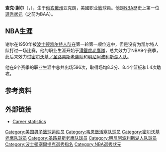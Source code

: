 {{noteTA
|G1=NBA
|1=zh-cn:查克;
}}
{{Infobox NBA Player
| position = [[中锋|中锋]]
| height_ft = 6
| height_in = 11
| weight = 235磅
| nationality = {{USA}}
| birth_date = {{birth date|1927|3|14}}
| birth_place = {{USA}}[[俄亥俄州|俄亥俄州]][[亚克朗|亚克朗]]
| death_date = {{death date and age|2012|6|7|1927|3|14}}
| death_place = {{USA}}[[密蘇里州|密蘇里州]][[切斯特菲爾德|切斯特菲爾德]]
| team = 退役
| draft = 选秀状元 
| draft_year = 1950年
| draft_team = [[波士頓塞爾提克|波士頓塞爾提克]]
| career_start = 1952年
| career_end = 1960年
| highschool = [[辛辛那堤|辛辛那堤]]西山高中
| college = [[鲍林格林州立大学|鲍林格林州立大学]]
}}

'''查克·謝尔'''（{{lang-en|'''Chuck Share'''}}，{{bd|1927年|3月14日|2012年|6月7日|catIdx=S}}），生于[[俄亥俄州|俄亥俄州]]亚克朗，美國职业籃球員。他是[[NBA|NBA]]歷史上第一位[[NBA選秀狀元|選秀狀元]]（之前为BAA）。

== NBA生涯 ==
谢尔在1950年被[[波士顿凯尔特人队|波士顿凯尔特人队]]在第一轮第一顺位选中，但是没有为凯尔特人队打过一场比赛，他的职业生涯开始于[[滑铁卢老鹰|滑鐵盧老鷹隊]]，总共效力了NBA9个赛季，此后来效力过[[亚特兰大老鹰队|密尔沃基／圣路易斯老鹰队]]和[[洛杉矶湖人队|明尼阿波利斯湖人队]]。

他在9个赛季的职业生涯中总共出场596次，取得场均8.3分、8.4个篮板和1.4次助攻。

== 参考资料 ==
{{reflist}}

== 外部链接 ==
* [http://www.basketball-reference.com/players/s/sharech01.html Career statistics] {{WebCite|url=https://www.webcitation.org/67uH7Jz7a?url=http://www.basketball-reference.com/players/s/sharech01.html |date=20120524194031 |dateformat=iso }}

{{start box}}
{{Succession box | title= [[NBA选秀状元|NBA选秀状元]] | before = [[豪伊·香农|豪伊·香农]] | years= [[1950年NBA选秀|1950年NBA选秀]] | after=[[吉恩·迈尔齐奥瑞|吉恩·迈尔齐奥瑞]]}}
{{end box}}
{{Saint Louis Hawks 1957-58 NBA champions}}
{{NBA NumberOne Draft Picks}}
{{1950 NBA Draft}}

{{Authority control}}
{{DEFAULTSORT:Share, Chuck}}
[[Category:美国男子篮球运动员|Category:美国男子篮球运动员]]
[[Category:韦恩堡活塞队球员|Category:韦恩堡活塞队球员]]
[[Category:密尔沃基老鹰队球员|Category:密尔沃基老鹰队球员]]
[[Category:圣路易斯老鹰队球员|Category:圣路易斯老鹰队球员]]
[[Category:明尼阿波利斯湖人队球员|Category:明尼阿波利斯湖人队球员]]
[[Category:波士頓塞爾提克選秀指名|Category:波士頓塞爾提克選秀指名]]
[[Category:NBA選秀狀元|Category:NBA選秀狀元]]